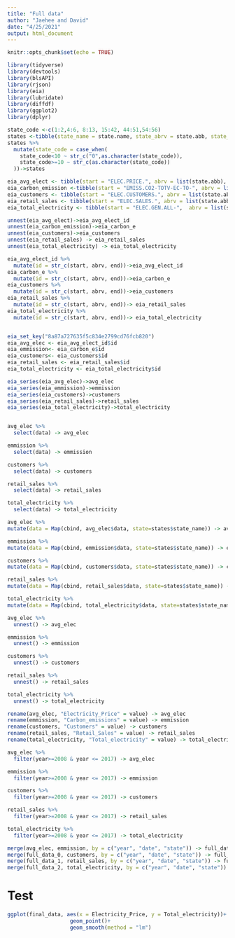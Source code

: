 ```yaml
---
title: "Full data"
author: "Jaehee and David"
date: "4/25/2021"
output: html_document
---
```


```r
knitr::opts_chunk$set(echo = TRUE)
```

```r
library(tidyverse)
library(devtools)
library(blsAPI) 
library(rjson)
library(eia) 
library(lubridate)
library(diffdf)
library(ggplot2)
library(dplyr)
```

```r
state_code <-c(1:2,4:6, 8:13, 15:42, 44:51,54:56)
states <-tibble(state_name = state.name, state_abrv = state.abb, state_code = state_code)
states %>% 
  mutate(state_code = case_when(
    state_code<10 ~ str_c("0",as.character(state_code)),
    state_code>=10 ~ str_c(as.character(state_code))
  ))->states

eia_avg_elect <- tibble(start = "ELEC.PRICE.", abrv = list(state.abb), end = "-IND.A")
eia_carbon_emission <-tibble(start = "EMISS.CO2-TOTV-EC-TO-", abrv = list(state.abb), end = ".A")
eia_customers <- tibble(start = "ELEC.CUSTOMERS.", abrv = list(state.abb), end = "-ALL.A")
eia_retail_sales <- tibble(start = "ELEC.SALES.", abrv = list(state.abb), end = "-ALL.A")
eia_total_electricity <- tibble(start = "ELEC.GEN.ALL-",  abrv = list(state.abb), end = "-99.A")

unnest(eia_avg_elect)->eia_avg_elect_id
unnest(eia_carbon_emission)->eia_carbon_e
unnest(eia_customers)->eia_customers
unnest(eia_retail_sales) -> eia_retail_sales
unnest(eia_total_electricity) -> eia_total_electricity

eia_avg_elect_id %>% 
  mutate(id = str_c(start, abrv, end))->eia_avg_elect_id
eia_carbon_e %>% 
  mutate(id = str_c(start, abrv, end))->eia_carbon_e
eia_customers %>% 
  mutate(id = str_c(start, abrv, end))->eia_customers
eia_retail_sales %>%  
  mutate(id = str_c(start, abrv, end))-> eia_retail_sales 
eia_total_electricity %>%  
  mutate(id = str_c(start, abrv, end))-> eia_total_electricity 


eia_set_key("8a87a727635f5c834e2799cd76fcb820")
eia_avg_elec <- eia_avg_elect_id$id
eia_emmission<- eia_carbon_e$id
eia_customers<- eia_customers$id
eia_retail_sales <- eia_retail_sales$id
eia_total_electricity <- eia_total_electricity$id

eia_series(eia_avg_elec)->avg_elec
eia_series(eia_emmission)->emmission
eia_series(eia_customers)->customers
eia_series(eia_retail_sales)->retail_sales
eia_series(eia_total_electricity)->total_electricity


avg_elec %>%  
  select(data) -> avg_elec

emmission %>%  
  select(data) -> emmission

customers %>% 
  select(data) -> customers

retail_sales %>%  
  select(data) -> retail_sales

total_electricity %>%  
  select(data) -> total_electricity

avg_elec %>%
mutate(data = Map(cbind, avg_elec$data, state=states$state_name)) -> avg_elec

emmission %>%
mutate(data = Map(cbind, emmission$data, state=states$state_name)) -> emmission

customers %>%
mutate(data = Map(cbind, customers$data, state=states$state_name)) -> customers

retail_sales %>%
mutate(data = Map(cbind, retail_sales$data, state=states$state_name)) -> retail_sales

total_electricity %>%
mutate(data = Map(cbind, total_electricity$data, state=states$state_name)) -> total_electricity

avg_elec %>%  
  unnest() -> avg_elec

emmission %>%  
  unnest() -> emmission

customers %>%  
  unnest() -> customers

retail_sales %>%  
  unnest() -> retail_sales

total_electricity %>%  
  unnest() -> total_electricity

rename(avg_elec, "Electricity_Price" = value) -> avg_elec
rename(emmission, "Carbon_emissions" = value) -> emmission
rename(customers, "Customers" = value) -> customers
rename(retail_sales, "Retail_Sales" = value) -> retail_sales
rename(total_electricity, "Total_electricity" = value) -> total_electricity

avg_elec %>% 
  filter(year>=2008 & year <= 2017) -> avg_elec

emmission %>% 
  filter(year>=2008 & year <= 2017) -> emmission

customers %>% 
  filter(year>=2008 & year <= 2017) -> customers

retail_sales %>%  
  filter(year>=2008 & year <= 2017) -> retail_sales

total_electricity %>%  
  filter(year>=2008 & year <= 2017) -> total_electricity

merge(avg_elec, emmission, by = c("year", "date", "state")) -> full_data_0
merge(full_data_0, customers, by = c("year", "date", "state")) -> full_data_1
merge(full_data_1, retail_sales, by = c("year", "date", "state")) -> full_data_2
merge(full_data_2, total_electricity, by = c("year", "date", "state")) -> final_data

```
# Test
```r
ggplot(final_data, aes(x = Electricity_Price, y = Total_electricity))+
                    geom_point()+
                    geom_smooth(method = "lm")
```


